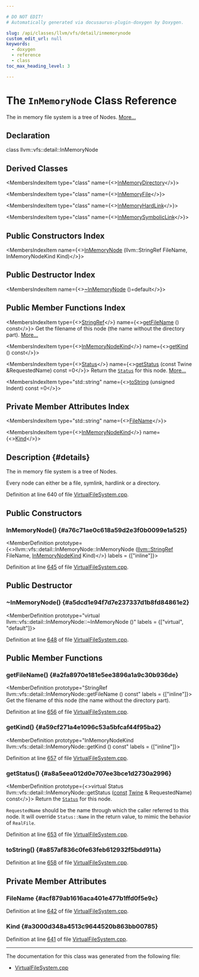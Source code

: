 ```yaml
---

# DO NOT EDIT!
# Automatically generated via docusaurus-plugin-doxygen by Doxygen.

slug: /api/classes/llvm/vfs/detail/inmemorynode
custom_edit_url: null
keywords:
  - doxygen
  - reference
  - class
toc_max_heading_level: 3

---
```





# The `InMemoryNode` Class Reference

<DoxygenPage pluginConfig={pluginConfig}>

The in memory file system is a tree of Nodes. <a href="#details">More...</a>

## Declaration

<CodeBlock>class llvm::vfs::detail::InMemoryNode</CodeBlock>

## Derived Classes

<MembersIndex>

<MembersIndexItem
  type="class"
  name={<><a href="/docs/api/classes/llvm/vfs/detail/inmemorydirectory">InMemoryDirectory</a></>}>
</MembersIndexItem>

<MembersIndexItem
  type="class"
  name={<><a href="/docs/api/classes/llvm/vfs/detail/inmemoryfile">InMemoryFile</a></>}>
</MembersIndexItem>

<MembersIndexItem
  type="class"
  name={<><a href="/docs/api/classes/llvm/vfs/detail/anonymous-namespace-virtualfilesystem-cpp-/inmemoryhardlink">InMemoryHardLink</a></>}>
</MembersIndexItem>

<MembersIndexItem
  type="class"
  name={<><a href="/docs/api/classes/llvm/vfs/detail/anonymous-namespace-virtualfilesystem-cpp-/inmemorysymboliclink">InMemorySymbolicLink</a></>}>
</MembersIndexItem>

</MembersIndex>

## Public Constructors Index

<MembersIndex>

<MembersIndexItem
  name={<><a href="#a76c71ae0c618a59d2e3f0b0099e1a525">InMemoryNode</a> (llvm::StringRef FileName, InMemoryNodeKind Kind)</>}>
</MembersIndexItem>

</MembersIndex>

## Public Destructor Index

<MembersIndex>

<MembersIndexItem
  name={<><a href="#a5dcd1e94f7d7e237337d1b8fd84861e2">~InMemoryNode</a> ()=default</>}>
</MembersIndexItem>

</MembersIndex>

## Public Member Functions Index

<MembersIndex>

<MembersIndexItem
  type={<><a href="/docs/api/classes/llvm/stringref">StringRef</a></>}
  name={<><a href="#a2fa8970e181e5ee3896a1a9c30b936de">getFileName</a> () const</>}>
Get the filename of this node (the name without the directory part). <a href="#a2fa8970e181e5ee3896a1a9c30b936de">More...</a>
</MembersIndexItem>

<MembersIndexItem
  type={<><a href="/docs/api/namespaces/llvm/vfs/detail/#aec9ebb37bafc86364affd2ffee6ae447">InMemoryNodeKind</a></>}
  name={<><a href="#a59cf271a4e1096c53a5bfcaf44f95ba2">getKind</a> () const</>}>
</MembersIndexItem>

<MembersIndexItem
  type={<><a href="/docs/api/classes/llvm/vfs/status">Status</a></>}
  name={<><a href="#a8a5eea012d0e707ee3bce1d2730a2996">getStatus</a> (const Twine &amp;RequestedName) const =0</>}>
Return the <code><a href="/docs/api/classes/llvm/vfs/status">Status</a></code> for this node. <a href="#a8a5eea012d0e707ee3bce1d2730a2996">More...</a>
</MembersIndexItem>

<MembersIndexItem
  type="std::string"
  name={<><a href="#a857af836c0fe63feb612932f5bdd911a">toString</a> (unsigned Indent) const =0</>}>
</MembersIndexItem>

</MembersIndex>

## Private Member Attributes Index

<MembersIndex>

<MembersIndexItem
  type="std::string"
  name={<><a href="#acf879ab1616aca401e477b1ffd0f5e9c">FileName</a></>}>
</MembersIndexItem>

<MembersIndexItem
  type={<><a href="/docs/api/namespaces/llvm/vfs/detail/#aec9ebb37bafc86364affd2ffee6ae447">InMemoryNodeKind</a></>}
  name={<><a href="#a3000d348a4513c9644520b863bb00785">Kind</a></>}>
</MembersIndexItem>

</MembersIndex>

## Description {#details}

The in memory file system is a tree of Nodes.

Every node can either be a file, symlink, hardlink or a directory.

Definition at line 640 of file <a href="/docs/api/files/lib/lib/support/virtualfilesystem-cpp">VirtualFileSystem.cpp</a>.

<SectionDefinition>

## Public Constructors

### InMemoryNode() {#a76c71ae0c618a59d2e3f0b0099e1a525}

<MemberDefinition
  prototype={<>llvm::vfs::detail::InMemoryNode::InMemoryNode (<a href="/docs/api/classes/llvm/stringref">llvm::StringRef</a> FileName, <a href="/docs/api/namespaces/llvm/vfs/detail/#aec9ebb37bafc86364affd2ffee6ae447">InMemoryNodeKind</a> Kind)</>}
  labels = {["inline"]}>

Definition at line <a href="/docs/api/files/lib/lib/support/virtualfilesystem-cpp/#l00645">645</a> of file <a href="/docs/api/files/lib/lib/support/virtualfilesystem-cpp">VirtualFileSystem.cpp</a>.
</MemberDefinition>

</SectionDefinition>

<SectionDefinition>

## Public Destructor

### ~InMemoryNode() {#a5dcd1e94f7d7e237337d1b8fd84861e2}

<MemberDefinition
  prototype="virtual llvm::vfs::detail::InMemoryNode::~InMemoryNode ()"
  labels = {["virtual", "default"]}>

Definition at line <a href="/docs/api/files/lib/lib/support/virtualfilesystem-cpp/#l00648">648</a> of file <a href="/docs/api/files/lib/lib/support/virtualfilesystem-cpp">VirtualFileSystem.cpp</a>.
</MemberDefinition>

</SectionDefinition>

<SectionDefinition>

## Public Member Functions

### getFileName() {#a2fa8970e181e5ee3896a1a9c30b936de}

<MemberDefinition
  prototype="StringRef llvm::vfs::detail::InMemoryNode::getFileName () const"
  labels = {["inline"]}>
Get the filename of this node (the name without the directory part).

Definition at line <a href="/docs/api/files/lib/lib/support/virtualfilesystem-cpp/#l00656">656</a> of file <a href="/docs/api/files/lib/lib/support/virtualfilesystem-cpp">VirtualFileSystem.cpp</a>.
</MemberDefinition>

### getKind() {#a59cf271a4e1096c53a5bfcaf44f95ba2}

<MemberDefinition
  prototype="InMemoryNodeKind llvm::vfs::detail::InMemoryNode::getKind () const"
  labels = {["inline"]}>

Definition at line <a href="/docs/api/files/lib/lib/support/virtualfilesystem-cpp/#l00657">657</a> of file <a href="/docs/api/files/lib/lib/support/virtualfilesystem-cpp">VirtualFileSystem.cpp</a>.
</MemberDefinition>

### getStatus() {#a8a5eea012d0e707ee3bce1d2730a2996}

<MemberDefinition
  prototype={<>virtual Status llvm::vfs::detail::InMemoryNode::getStatus (<a href="/docs/api/files/lib/lib/target/lib/target/aarch64/aarch64promoteconstant-cpp/#a90f8350fecae261c25be85d38b451bff">const</a> <a href="/docs/api/classes/llvm/twine">Twine</a> &amp; RequestedName) const</>}>
Return the <code><a href="/docs/api/classes/llvm/vfs/status">Status</a></code> for this node.

<code>RequestedName</code> should be the name through which the caller referred to this node. It will override <code>Status::Name</code> in the return value, to mimic the behavior of <code>RealFile</code>.

Definition at line <a href="/docs/api/files/lib/lib/support/virtualfilesystem-cpp/#l00653">653</a> of file <a href="/docs/api/files/lib/lib/support/virtualfilesystem-cpp">VirtualFileSystem.cpp</a>.
</MemberDefinition>

### toString() {#a857af836c0fe63feb612932f5bdd911a}

<MemberDefinition
  prototype="virtual std::string llvm::vfs::detail::InMemoryNode::toString (unsigned Indent) const">

Definition at line <a href="/docs/api/files/lib/lib/support/virtualfilesystem-cpp/#l00658">658</a> of file <a href="/docs/api/files/lib/lib/support/virtualfilesystem-cpp">VirtualFileSystem.cpp</a>.
</MemberDefinition>

</SectionDefinition>

<SectionDefinition>

## Private Member Attributes

### FileName {#acf879ab1616aca401e477b1ffd0f5e9c}

<MemberDefinition
  prototype="std::string llvm::vfs::detail::InMemoryNode::FileName">

Definition at line <a href="/docs/api/files/lib/lib/support/virtualfilesystem-cpp/#l00642">642</a> of file <a href="/docs/api/files/lib/lib/support/virtualfilesystem-cpp">VirtualFileSystem.cpp</a>.
</MemberDefinition>

### Kind {#a3000d348a4513c9644520b863bb00785}

<MemberDefinition
  prototype="InMemoryNodeKind llvm::vfs::detail::InMemoryNode::Kind">

Definition at line <a href="/docs/api/files/lib/lib/support/virtualfilesystem-cpp/#l00641">641</a> of file <a href="/docs/api/files/lib/lib/support/virtualfilesystem-cpp">VirtualFileSystem.cpp</a>.
</MemberDefinition>

</SectionDefinition>

<hr/>

The documentation for this class was generated from the following file:

<ul>
<li><a href="/docs/api/files/lib/lib/support/virtualfilesystem-cpp">VirtualFileSystem.cpp</a></li>
</ul>

</DoxygenPage>
